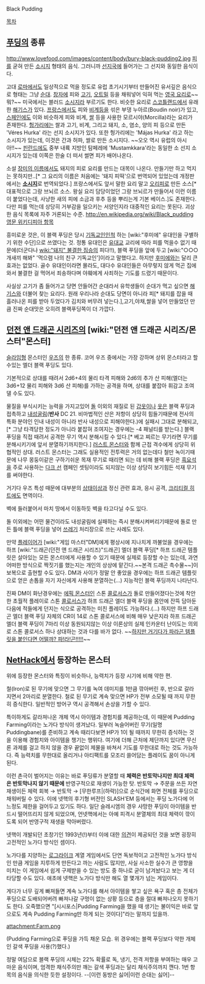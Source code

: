 Black Pudding

[[목차]]
== [[푸딩]]의 종류 ==
http://www.lovefood.com/images/content/body/bury-black-pudding2.jpg
[[피]]를 굳혀 만든 [[소시지]] 형태의 음식. 그러니까 [[선지국]]에 들어가는 그 선지와 동일한 음식이다.

고대 [[로마]]에서도 일상적으로 먹을 정도로 유럽 초기시기부터 만들어진 유서깊은 음식으로 형태는 그냥 [[순대]]. [[창자]]에 피와 [[고기]], [[오트밀]] 등을 채워넣어 익혀 먹는 [[영국 요리]]로~~뭐?~~ 미국에서는 블러드 [[소시지]]라 부르기도 한다. 비슷한 요리로 [[스코틀랜드]]에서 유래한 [[해기스]]가 있다. [[프랑스]]에서도 피와 [[비계]]등을 섞은 부댕 누아르(Boudin noir)가 있고, [[스페인]]에도 이와 비슷하게 피와 비계, [[쌀]] 등을 사용한 모르시야(Morcilla)라는 요리가 존재한다. [[헝가리]]에는 쌀과 고기, 비계, 그리고 돼지, 소, 염소, 양의 피 등으로 만든 'Véres Hurka' 라는 선지 소시지가 있다. 또한 헝가리에는 'Májas Hurka' 라고 하는 소시지가 있는데, 이것은 간과 허파, 쌀로 만든 소시지다. ~~오오 역시 유럽의 아시아!!~~ [[핀란드]]에도 중부 내륙 지방인 탐페레에 'Mustamkkara'라는 동일한 소 선지 소시지가 있는데 이쪽은 한술 더 떠서 썰면 피가 배어나온다.

소설 [[장미의 이름]]에서도 돼지의 피로 요리를 만드는 대목이 나온다. 만들기만 하고 먹지는 못하지만..[* 그 요리의 이름은 처음에는 '돼지 피떡'으로 번역되어 있었는데 개정판에서는 '''[[소시지]]'''로 번역되었다.] 프랑스에서도 앞서 말한 요리 말고 [[오리]]피로 만든 소스[* 대표적으로 그랑 브뇌르 소스. 왕실 요리 담당이었던 그랑 브뇌르가 만들어서 이런 이름이 붙었다는데, 사냥한 새의 피에 소금과 후추 등을 뿌리는게 기본 베이스.]도 존재한다. 다만 피를 먹는데 상당히 거부감을 일으키는 서양인지라 대중적인 요리는 못된다. 괴상한 음식 목록에 자주 거론되는 수준.
[[http://en.wikipedia.org/wiki/Black_pudding 영문 위키디피아 항목]]

흥미로운 것은, 이 블랙 푸딩은 당시 [[기독교]]인인척 하는 [wiki:"후미에" 유대인을 구별하기 위한 수단]으로 쓰였다는 것. 정통 유대인은 [[유대교]] 교리에 따라 피를 먹을수 없기 때문에(더군다나 [[wiki:"돼지" 불결한 짐승]]의 피다!!), 블랙 푸딩을 앞에 두고 [wiki:"○○○ 개새끼 해봐" '먹으렴 나의 친구 기독교인']이라고 말했다고. 하지만 [[후미에]]와는 달리 큰 효과는 없었다. 골수 유대인이라면 몰라도, 대다수 유대인들은 아무렇지 않게 먹곤 집에 와서 불결한 걸 먹어서 죄송하다며 야훼에게 사죄하는 기도를 드렸기 때문이다.

사실상 고기가 좀 들어가고 당면 안들어간 순대라서 유학생들이 순대가 먹고 싶으면 [[해기스]]와 더불어 찾는 요리다. 원래 우리나라 순대도 당면이 아니라 피[* 돼지를 잡을 때 흘러나온 피를 받아 두었다가 김치와 버무려 넣는다.],고기,야채,쌀을 넣어 만들었던 만큼 진짜 순대맛은 오히려 블랙푸딩쪽이 더 가깝다.

== [[던전 앤 드래곤 시리즈]]의 [wiki:"던전 앤 드래곤 시리즈/몬스터"몬스터] ==
[[슬라임]]형 몬스터인 [[우즈]]의 한 종류. 코어 우즈 중에서는 가장 강하며 상위 몬스터라고 할수있는 엘더 블랙 푸딩도 있다.

기본적으로 상대를 때려서 2d6+4의 물리 타격 피해와 2d6의 추가 산 피해(엘더는 3d6+12 물리 피해와 3d6 산 피해)를 가하는 공격을 하며, 상대를 붙잡아 휘감고 조여댈 수도 있다.

물질을 부식시키는 능력을 가지고있어 [[돌]] 이외의 재질로 된 [[갑옷]]이나 [[옷]]은 블랙 푸딩과 접촉하고 [[내성굴림]]('''반사''' DC 21. 비마법적인 산은 저항이 상당히 힘들기때문에 전사의 특화 분야인 인내 내성이 아니라 반사 내성으로 피해야한다.)에 실패시 그대로 분해되고,[* 그냥 타격당한 정도가 아니라 붙잡혀 조여지는 경우에는 -4 패널티를 받는다.] 블랙 푸딩을 직접 때려서 공격한 무기 역시 분해시킬 수 있다.[* 베고 찌르는 무기라면 무기를 분해시키기에 앞서 분열하기까지한다.] [[러스트 몬스터]]와 함께 근접 격수에게 상당히 위협적인 상대. 러스트 몬스터는 그래도 실용적인 전투력은 거의 없는데다 철만 녹이기때문에 나무 몽둥이같은 구하기쉬운 목재 무기로 때리면 되는 데 비해 블랙 푸딩은 [[흑요석]]을 주로 사용하는 [[다크 선]] 캠페인 셋팅이라도 되지않는 이상 상당히 보기힘든 석재 무기를 써야한다.

거기다 우즈 특성 때문에 대부분의 [[상태이상]]과 정신 관련 효과, 응시 공격, [[크리티컬 히트]]에도 면역이다.

벽에 들러붙어서 마치 땅에서 이동하듯 벽을 타고다닐 수도 있다.

돌 이외에는 어떤 물건이라도 내성굴림에 실패하는 즉시 분해시켜버리기때문에 돌로 만든 틀에 블랙 푸딩을 넣어 [[쓰레기]] 처리장으로 쓰는 사례도 있다.

만약 [[플레이어]]가 [wiki:"게임 마스터"DM]에게 평상시에 지나치게 까불었을 경우에는 하프 [wiki:"드래곤(던전 앤 드래곤 시리즈)"드래곤] 엘더 블랙 푸딩[* 하프 드래곤 템플릿은 살아있는 모든 몬스터에게 사용할 수 있기 때문에 실제로 등장할 수는 있는데, 과연 어떠한 방식으로 짝짓기를 했는지는 개인의 상상에 맡긴다.~~본격 드래곤 촉수물~~]이 보복으로 출현할 수도 있다. DM과 사이가 정말 안 좋았을 경우에는 하프 드래곤 템플릿으로 얻은 손톱을 자기 자신에게 사용해 분열하는(...) 지능적인 블랙 푸딩까지 나타난다.

진짜 DM이 화난경우에는 [[에픽 몬스터]]인 스톤 [[콜로서스]]가 돌로 만들어졌다는것에 착안한 초월적 플레이로 스톤 [[콜로서스]]가 하프 드래곤 엘더 블랙 푸딩을 몸안에 잔뜩 담아둔 다음에 적들에게 던지는 식으로 공격하는 미친 플레이도 가능하다.(...) 하지만 하프 드래곤 엘더 블랙 푸딩 자체의 CR이 14로 스톤 콜로서스에 비해 매우 낮은지라 하프 드래곤 엘더 블랙 푸딩이 7마리 이상 동원되지않는 이상 이론상의 실제 인카운터 난이도는 의외로 스톤 콜로서스 하나 상대하는 것과 다를 바가 없다. ~~[[드라군 놀이|하지만 거기다가 파라곤 템플릿을 붙인다면 어떨까? 파!라!곤!!!!!]]~~

== [[NetHack]]에서 등장하는 몬스터 ==

위에 등장한 몬스터와 특징이 비슷하나, 능력치가 등장 시기에 비해 약한 편.

철(Iron)로 된 무기에 맞으면 그 무기를 녹여 데미지를 1만큼 깎아버린 후, 반으로 갈라지면서 2마리로 분열한다. 철로 된 무기로 계속 맞으면 HP가 전부 소모될 때 까지 무한히 증식한다. 일반적인 방어구 역시 공격해서 손상을 가할 수 있다.

특이하게도 갈라져나온 개체 역시 아이템과 경험치를 제공하는데, 이 때문에 Pudding Farming이라는 노가다 방식이 생겨났다. 일부러 녹슬어버린 무기(일명 Puddingbane)를 준비하고 계속 때리다보면 HP가 1이 될 때까지 무한히 증식하는 것을 이용해 경험치와 아이템을 챙기는 행위다. 여기에 더해 근처에 제단까지 있다면 무신론 과제를 걸고 하지 않을 경우 끝없이 제물을 바쳐서 기도를 무한대로 하는 것도 가능하다. 즉 능력치를 무한대로 올리거나 아티팩트를 모조리 쓸어담는 플레이도 꿈이 아니게 된다.

이런 촌극이 벌어지는 이유는 바로 푸딩류가 분열할 때 '''체력은 반토막나지만 최대 체력은 반토막나지 않기 때문에''' 반영구적으로 재생이 가능한 탓. 반토막 → 주문을 쓰든 자연재생이든 체력 회복 → 반토막 → [무한루프|(하략)]으로 순식간에 화면 전체를 푸딩으로 채워버릴 수 있다. 이에 넷핵의 후기형 버전인 SLASH'EM 등에서는 푸딩 노가다에 어느정도 제한을 걸어두고 있기도 하다. 일단 슬레시엠의 경우 사망한 푸딩이 아이템을 반드시 떨어뜨리지 않게 되었으며, 언넷핵에서는 아예 피격시 분열체의 최대 체력이 깎이도록 되어 반영구적 재생을 막아버렸다.

넷핵이 개발되던 초창기인 1993년(!)부터 이에 대한 [http://groups.google.com/group/rec.games.hack/msg/38f2dc4baccaf39a?pli=1/ 의견]이 제공되던 것을 보면 굉장히 고전적인 노가다 방식인 셈이다.

노가다를 지양하는 [[로그라이크]] 계열 게임에서도 단연 독보적이고 고전적인 노가다 방식인 만큼 게임을 지루하게 만든다고 까는 사람도 많지만, 사실 사소한 실수가 큰 영향을 미치는 이 게임에서 쉽게 구제받을 수 있는 방도 중 하나로 굳이 남겨놨다고 보는 게 더 타당할 수도 있다. 애초에 넷핵은 노가다 방식만 해도 열 몇개가 넘는 게임이다.

게다가 너무 깊게 빠져들면 계속 노가다를 해서 아이템을 쌓고 싶은 욕구 혹은 층 전체가 푸딩으로 도배되어버려 빠져나갈 구멍이 없는 상황 등으로 층을 절대 빠져나오지 못하기도 한다. 오죽했으면 "[시시포스|Pudding Farming을 했을 때 생기는 불이익은 바로 앞으로도 계속 Pudding Farming만 하게 되는 것이다]"라는 말까지 있을까.

attachment:Farm.png

(Pudding Farming으로 푸딩을 가득 채운 모습. 위 경우에는 블랙 푸딩보다 약한 개체인 갈색 푸딩을 사용(?)했다.)

정말 여담으로 블랙 푸딩의 시체는 22% 확률로 독, 냉기, 전격 저항을 부여하는 매우 고마운 음식이며, 엄격한 채식주의만 깨는 갈색 푸딩과는 달리 채식주의까지 깬다. 1번 항목의 음식을 의식한 듯한 설정이다. --[이런 동방은 싫어|이런 순대는 싫어]--
